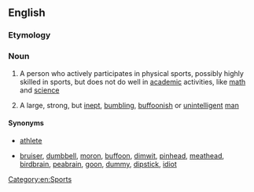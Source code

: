 ==English==

===Etymology===
{{compound|muscle|brain|lang=en}}

===Noun===
{{en-noun}}

# {{label|en|US}} A person who actively participates in physical sports, possibly highly skilled in sports, but does not do well in [[academic]] activities, like [[math]] and [[science]]
# {{label|en|US|slang|pejorative}} A large, strong, but [[inept]], [[bumbling]], [[buffoon]]ish or [[unintelligent]] [[man]]

====Synonyms====
* {{sense|participant in physical sports}} [[athlete]]
* {{sense|idiot}} [[bruiser]], [[dumbbell]], [[moron]], [[buffoon]], [[dimwit]], [[pinhead]], [[meathead]], [[birdbrain]], [[peabrain]], [[goon]], [[dummy]], [[dipstick]], [[idiot]]

[[Category:en:Sports]]